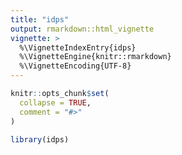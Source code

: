 ```yaml
---
title: "idps"
output: rmarkdown::html_vignette
vignette: >
  %\VignetteIndexEntry{idps}
  %\VignetteEngine{knitr::rmarkdown}
  %\VignetteEncoding{UTF-8}
---
```


```r
knitr::opts_chunk$set(
  collapse = TRUE,
  comment = "#>"
)
```

```r
library(idps)
```
